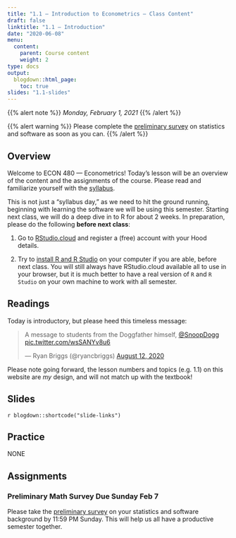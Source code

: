 ```yaml
---
title: "1.1 — Introduction to Econometrics — Class Content"
draft: false
linktitle: "1.1 — Introduction"
date: "2020-06-08"
menu:
  content:
    parent: Course content
    weight: 2
type: docs
output:
  blogdown::html_page:
    toc: true
slides: "1.1-slides"
---
```


{{% alert note %}}
*Monday, February 1, 2021*
{{% /alert %}}

{{% alert warning %}}
Please complete the [preliminary survey](/assignment/00-preliminary-survey) on statistics and software as soon as you can.
{{% /alert %}}

## <i class="fas fa-info-circle fa-lg"></i> Overview

<span class="newthought">Welcome</span> to ECON 480 — Econometrics! Today's lesson will be an overview of the content and the assignments of the course. Please read and familiarize yourself with the [syllabus](/syllabus). 

This is not just a “syllabus day,” as we need to hit the ground running, beginning with learning the software we will be using this semester. Starting next class, we will do a deep dive in to R for about 2 weeks. In preparation, please do the following **before next class**:

1. Go to [RStudio.cloud](https://rstudio.cloud) and register a (free) account with your Hood details.

2. Try to [install R and R Studio](https://metricsf20.classes.ryansafner.com/reference/#installing-r-and-r-studio) on your computer if you are able, before next class. You will still always have RStudio.cloud available all to use in your browser, but it is much better to have a real version of `R` and `R Studio` on your own machine to work with all semester.

## <i class="fas fa-book-reader fa-lg"></i> Readings

Today is introductory, but please heed this timeless message:

<blockquote class="twitter-tweet"><p lang="en" dir="ltr">A message to students from the Doggfather himself, <a href="https://twitter.com/SnoopDogg?ref_src=twsrc%5Etfw">@SnoopDogg</a> <a href="https://t.co/wsSANYv8u6">pic.twitter.com/wsSANYv8u6</a></p>&mdash; Ryan Briggs (@ryancbriggs) <a href="https://twitter.com/ryancbriggs/status/1293543531496308736?ref_src=twsrc%5Etfw">August 12, 2020</a></blockquote> <script async src="https://platform.twitter.com/widgets.js" charset="utf-8"></script>

Please note going forward, the lesson numbers and topics (e.g. 1.1) on this website are *my* design, and will not match up with the textbook!

## <i class="fas fa-chalkboard-teacher"></i> Slides

`r blogdown::shortcode("slide-links")`

## <i class="fas fa-dumbbell"></i> Practice

NONE

## <i class="fas fa-laptop-code"></i> Assignments

### Preliminary Math Survey Due Sunday Feb 7

Please take the [preliminary survey](/assignment/00-preliminary-survey) on your statistics and software background by 11:59 PM Sunday. This will help us all have a productive semester together.